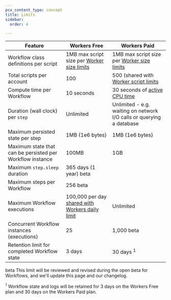 ```yaml
---
pcx_content_type: concept
title: Limits
sidebar:
  order: 4

---
```



| Feature                                   | Workers Free            | Workers Paid          |
| ----------------------------------------- | ----------------------- | --------------------- |
| Workflow class definitions per script     | 1MB max script size per [Worker size limits](/workers/platform/limits/#account-plan-limits) | 1MB max script size per [Worker size limits](/workers/platform/limits/#account-plan-limits)
| Total scripts per account                 | 100 | 500 (shared with [Worker script limits](/workers/platform/limits/#account-plan-limits) |
| Compute time per Workflow                 | 10 seconds | 30 seconds of [active CPU time](/workers/platform/limits/#cpu-time) |
| Duration (wall clock) per `step`          | Unlimited | Unlimited - e.g. waiting on network I/O calls or querying a database |
| Maximum persisted state per step          | 1MB (1e6 bytes) | 1MB (1e6 bytes) | 
| Maximum state that can be persisted per Workflow instance | 100MB | 1GB | 
| Maximum `step.sleep` duration             | 365 days (1 year) <beta>beta</beta> |
| Maximum steps per Workflow                | 256 <beta>beta</beta> |
| Maximum Workflow executions               | 100,000 per day [shared with Workers daily limit](/workers/platform/limits/#worker-limits) | Unlimited |
| Concurrent Workflow instances (executions) | 25 | 1,000 <beta>beta</beta> |
| Retention limit for completed Workflow state | 3 days | 30 days <sup>1</sup> |

<beta>beta</beta> This limit will be reviewed and revised during the open beta for Workflows, and we'll update this page and our changelog.

<sup>1</sup> Workflow state and logs will be retained for 3 days on the Workers Free plan and 30 days on the Workers Paid plan.

<Render file="limits_increase" product="workers" />
